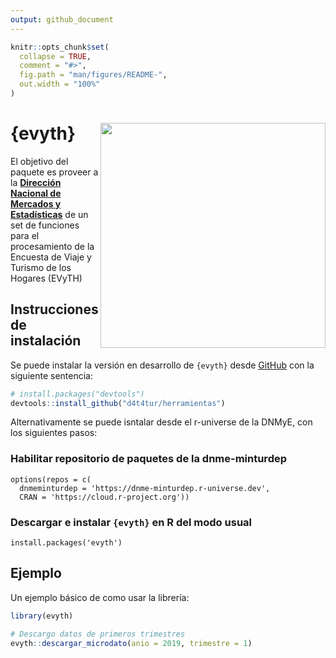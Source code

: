 ```yaml
---
output: github_document
---
```


<!-- README.md is generated from README.Rmd. Please edit that file -->

```r
knitr::opts_chunk$set(
  collapse = TRUE,
  comment = "#>",
  fig.path = "man/figures/README-",
  out.width = "100%"
)
```


# {evyth} <a href="https://dnme-minturdep.github.io/herramientas/"><img src="man/figures/logo.png" align="right" height="360" /></a>

<!-- badges: start -->
<!-- badges: end -->

El objetivo del paquete es proveer a la [**Dirección Nacional de Mercados y Estadísticas**](https://www.yvera.tur.ar/sinta/) de un set de funciones para el procesamiento de la Encuesta de Viaje y Turismo de los Hogares (EVyTH)

## Instrucciones de instalación 


Se puede instalar la versión en desarrollo de `{evyth}` desde [GitHub](https://github.com/) con la siguiente sentencia:

``` r
# install.packages("devtools")
devtools::install_github("d4t4tur/herramientas")
```
Alternativamente se puede isntalar desde el r-universe de la DNMyE, con los siguientes pasos: 

### Habilitar repositorio de paquetes de la dnme-minturdep

```
options(repos = c(
  dnmeminturdep = 'https://dnme-minturdep.r-universe.dev',
  CRAN = 'https://cloud.r-project.org'))
```


### Descargar e instalar `{evyth}` en R del modo usual 

```
install.packages('evyth')
```





## Ejemplo

Un ejemplo básico de como usar la librería:

```r
library(evyth)

# Descargo datos de primeros trimestres
evyth::descargar_microdato(anio = 2019, trimestre = 1)


```
